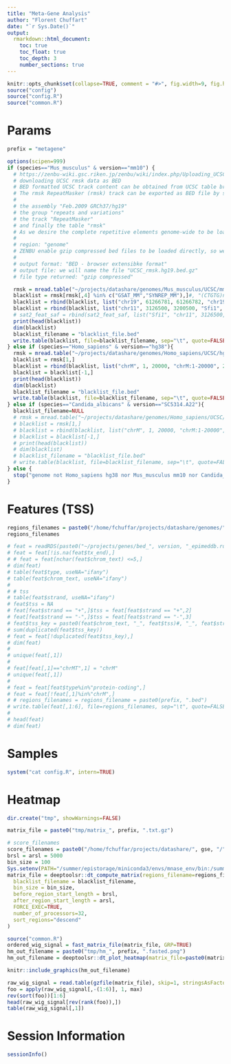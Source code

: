 ```yaml
---
title: "Meta-Gene Analysis"
author: "Florent Chuffart"
date: "`r Sys.Date()`"
output:
  rmarkdown::html_document:
    toc: true
    toc_float: true
    toc_depth: 3
    number_sections: true
---
```



```r
knitr::opts_chunk$set(collapse=TRUE, comment = "#>", fig.width=9, fig.height=6, eval=TRUE, echo=FALSE, results="hide")
source("config")
source("config.R")
source("common.R")
```

# Params

```r
prefix = "metagene"
```

```r
options(scipen=999)
if (species=="Mus_musculus" & version=="mm10") {
  # https://zenbu-wiki.gsc.riken.jp/zenbu/wiki/index.php/Uploading_UCSC_repetitive_elements_track
  # downloading UCSC rmsk data as BED
  # BED formatted UCSC track content can be obtained from UCSC table broswer.
  # The rmsk RepeatMasker (rmsk) track can be exported as BED file by selecting
  #
  # the assembly "Feb.2009 GRCh37/hg19"
  # the group "repeats and variations"
  # the track "RepeatMasker"
  # and finally the table "rmsk"
  # As we desire the complete repetitive elements genome-wide to be loaded into ZENBU, therefore we select
  #
  # region: "genome"
  # ZENBU enable gzip compressed bed files to be loaded directly, so we will further select :
  #
  # output format: "BED - browser extensibke format"
  # output file: we will name the file "UCSC_rmsk.hg19.bed.gz"
  # file type returned: "gzip compressed"

  rmsk = mread.table("~/projects/datashare/genomes/Mus_musculus/UCSC/mm10/rmsk.mm10.bed", skip=1, stringsAsFactors=FALSE)
  blacklist = rmsk[rmsk[,4] %in% c("GSAT_MM","SYNREP_MM"),]#, "(CTGTG)n"),]#
  blacklist = rbind(blacklist, list("chr19", 61266781, 61266782, "chr19:61266781-61266782", 1404, "+"))
  blacklist = rbind(blacklist, list("chr11", 3126500, 3200500, "Sfi1", 300, "-"))
  # sat2_feat_saf = rbind(sat2_feat_saf, list("Sfi1", "chr11", 3126500, 3200500, "-"))
  print(head(blacklist))
  dim(blacklist)
  blacklist_filename = "blacklist_file.bed"
  write.table(blacklist, file=blacklist_filename, sep="\t", quote=FALSE,row.names=FALSE, col.names=FALSE)      
} else if (species=="Homo_sapiens" & version=="hg38"){
  rmsk = mread.table("~/projects/datashare/genomes/Homo_sapiens/UCSC/hg38/rmsk.hg38.bed", skip=1, stringsAsFactors=FALSE)
  blacklist = rmsk[1,]
  blacklist = rbind(blacklist, list("chrM", 1, 20000, "chrM:1-20000", 20000, "+"))
  blacklist = blacklist[-1,]
  print(head(blacklist))
  dim(blacklist)
  blacklist_filename = "blacklist_file.bed"
  write.table(blacklist, file=blacklist_filename, sep="\t", quote=FALSE,row.names=FALSE, col.names=FALSE)      
} else if (species=="Candida_albicans" & version=="SC5314.A22"){
  blacklist_filename=NULL
  # rmsk = mread.table("~/projects/datashare/genomes/Homo_sapiens/UCSC/hg38/rmsk.hg38.bed", skip=1, stringsAsFactors=FALSE)
  # blacklist = rmsk[1,]
  # blacklist = rbind(blacklist, list("chrM", 1, 20000, "chrM:1-20000", 20000, "+"))
  # blacklist = blacklist[-1,]
  # print(head(blacklist))
  # dim(blacklist)
  # blacklist_filename = "blacklist_file.bed"
  # write.table(blacklist, file=blacklist_filename, sep="\t", quote=FALSE,row.names=FALSE, col.names=FALSE)
} else {  
  stop("genome not Homo_sapiens hg38 nor Mus_musculus mm10 nor Candida_albicans SC5314.A22")
}
```



# Features (TSS)


```r
regions_filenames = paste0("/home/fchuffar/projects/datashare/genomes/", species, "/", annotation, "/", version, "/Annotation/Genes/genes.bed")
regions_filenames

# feat = readRDS(paste0("~/projects/genes/bed_", version, "_epimeddb.rds"))
# feat = feat[!is.na(feat$tx_end),]
# # feat = feat[nchar(feat$chrom_text) <=5,]
# dim(feat)
# table(feat$type, useNA="ifany")
# table(feat$chrom_text, useNA="ifany")
#
# # tss
# table(feat$strand, useNA="ifany")
# feat$tss = NA
# feat[feat$strand == "+",]$tss = feat[feat$strand == "+",2]
# feat[feat$strand == "-",]$tss = feat[feat$strand == "-",3]
# feat$tss_key = paste0(feat$chrom_text, "_", feat$tss)#, "_", feat$strand)
# sum(duplicated(feat$tss_key))
# feat = feat[!duplicated(feat$tss_key),]
# dim(feat)
#
# unique(feat[,1])
#
# feat[feat[,1]=="chrMT",1] = "chrM"
# unique(feat[,1])
#
# feat = feat[feat$type%in%"protein-coding",]
# feat = feat[!feat[,1]%in%"chrM",]
# # regions_filenames = regions_filename = paste0(prefix, ".bed")
# write.table(feat[,1:6], file=regions_filenames, sep="\t", quote=FALSE, row.names=FALSE, col.names=FALSE)
#
# head(feat)
# dim(feat)
```




# Samples

```r
system("cat config.R", intern=TRUE)
```



# Heatmap


```r
dir.create("tmp", showWarnings=FALSE)

matrix_file = paste0("tmp/matrix_", prefix, ".txt.gz")

# score_filenames
score_filenames = paste0("/home/fchuffar/projects/datashare/", gse, "/", samples, "_end-to-end_trim30_bowtie2_", species, "_", annotation, "_", version, "_srt_", sr_or_pe, "_30_4_RPKM.bw")
brsl = arsl = 5000
bin_size = 100
Sys.setenv(PATH="/summer/epistorage/miniconda3/envs/mnase_env/bin:/summer/epistorage/miniconda3/condabin:/home/fchuffar/perl5/bin:/summer/epistorage/opt/bin:/usr/local/bin:/usr/bin:/bin:/usr/local/games:/usr/games")
matrix_file = deeptoolsr::dt_compute_matrix(regions_filename=regions_filenames, score_filename=score_filenames, out_filename=matrix_file,
  blacklist_filename = blacklist_filename,
  bin_size = bin_size,
  before_region_start_length = brsl,
  after_region_start_length = arsl,
  FORCE_EXEC=TRUE,
  number_of_processors=32,
  sort_regions="descend"
)
```


```r
source("common.R")
ordered_wig_signal = fast_matrix_file(matrix_file, GRP=TRUE)
hm_out_filename = paste0("tmp/hm_", prefix, ".fasted.png")
hm_out_filename = deeptoolsr::dt_plot_heatmap(matrix_file=paste0(matrix_file, ".fast.txt.gz"), out_filename=hm_out_filename, FORCE_EXEC=FALSE, color_map="YlOrRd", sort_regions="descend")
```

```r
knitr::include_graphics(hm_out_filename)
```



```r
raw_wig_signal = read.table(gzfile(matrix_file), skip=1, stringsAsFactors=FALSE)
foo = apply(raw_wig_signal[,-(1:6)], 1, max)
rev(sort(foo))[1:6]
head(raw_wig_signal[rev(rank(foo)),])
table(raw_wig_signal[,1])
```




# Session Information

```r
sessionInfo()
```



























